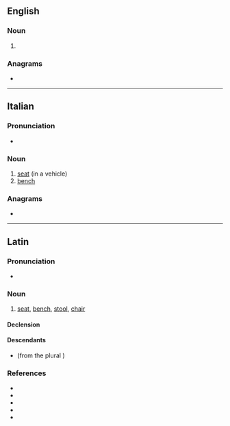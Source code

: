 ==English==

===Noun===
{{en-noun|s|sedilia}}

# {{alt form|en|sedilium||type of seat in a church}}

===Anagrams===
* {{anagrams|en|a=deeils|Seidel|diesel|ediles|elides|ideles|seidel}}

----

==Italian==

===Pronunciation===
* {{audio|it|LL-Q652 (ita)-Happypheasant-sedile.wav|Audio}}

===Noun===
{{it-noun|m}}

# [[seat]] (in a vehicle)
# [[bench]]

===Anagrams===
* {{l|it|diesel}}

----

==Latin==

===Pronunciation===
* {{la-IPA|sedīle}}

===Noun===
{{la-noun|sedīle<3>}}

# [[seat]], [[bench]], [[stool]], [[chair]] {{q|fixed in position unlike a {{m|la|sella}}}}

====Declension====
{{la-ndecl|sedīle<3>}}

====Descendants====
* {{desc|gl|silla}} (from the plural {{m|la|sedīlia}})

===References===
* {{R:L&S}}
* {{R:Elementary Lewis}}
* {{R:du Cange}}
* {{R:Gaffiot}}
* {{R:Peck}}